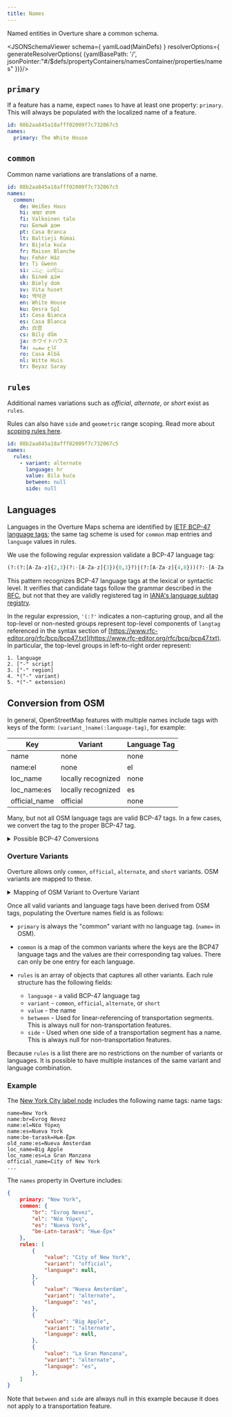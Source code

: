 ```yaml
---
title: Names
---
```



Named entities in Overture share a common schema.

<JSONSchemaViewer
  schema={ yamlLoad(MainDefs) }
  resolverOptions={ generateResolverOptions( {yamlBasePath: '/', jsonPointer:"#/$defs/propertyContainers/namesContainer/properties/names" })}/>

## `primary`
If a feature has a name, expect `names` to have at least one property: `primary`. This will always be populated with the localized name of a feature.

```yaml
id: 08b2aa845a18afff02009f7c732067c5
names:
  primary: The White House
```

## `common`

Common name variations are translations of a name.

```yaml
id: 08b2aa845a18afff02009f7c732067c5
names:
  common:
    de: Weißes Haus
    hi: व्हाइट हाउस
    fi: Valkoinen talo
    ru: Белый дом
    pt: Casa Branca
    lt: Baltieji Rūmai
    hr: Bijela kuća
    fr: Maison Blanche
    hu: Fehér Ház
    br: Ti Gwenn
    si: ධවල මන්දිරය
    uk: Білий дім
    sk: Biely dom
    sv: Vita huset
    ko: 백악관
    en: White House
    ku: Qesra Spî
    it: Casa Bianca
    es: Casa Blanca
    zh: 白宫
    cs: Bílý dům
    ja: ホワイトハウス
    fa: کاخ سفید
    ro: Casa Albă
    nl: Witte Huis
    tr: Beyaz Saray
```

## `rules`
Additional names variations such as _official_, _alternate_, or _short_ exist as `rules`.

Rules can also have `side` and `geometric` range scoping. Read more about [scoping rules here](/schema/concepts/scoping-rules).

```yaml
id: 08b2aa845a18afff02009f7c732067c5
names:
  rules:
    - variant: alternate
      language: hr
      value: Bila kuća
      between: null
      side: null
```

## Languages

Languages in the Overture Maps schema are identified by [IETF BCP-47 language tags](https://en.wikipedia.org/wiki/IETF_language_tag); the same tag scheme is used for `common` map entries and `language` values in rules.

We use the following regular expression validate a BCP-47 language tag:

```sql
(?:(?:[A-Za-z]{2,3}(?:-[A-Za-z]{3}){0,3}?)|(?:[A-Za-z]{4,8}))(?:-[A-Za-z]{4})?(?:-[A-Za-z]{2}|[0-9]{3})?(?:-(?:[A-Za-z0-9]{5,8}|[0-9][A-Za-z0-9]{3}))*(?:-[A-WY-Za-wy-z0-9](?:-[A-Za-z0-9]{2,8})+)*$`
```

This pattern recognizes BCP-47 language tags at the lexical or syntactic level. It verifies that candidate tags follow the grammar described in the [RFC](https://datatracker.ietf.org/doc/html/rfc5646), but not that they are validly registered tag in [IANA's language subtag registry](https://www.iana.org/assignments/language-subtag-registry/language-subtag-registry).

In the regular expression, `'(:?'` indicates a non-capturing group, and all the top-level or non-nested groups represent top-level components of `langtag` referenced in the syntax section of [https://www.rfc-editor.org/rfc/bcp/bcp47.txt](https://www.rfc-editor.org/rfc/bcp/bcp47.txt). In particular, the top-level groups in left-to-right order represent:

```
1. language
2. ["-" script]
3. ["-" region]
4. *("-" variant)
5. *("-" extension)
```

## Conversion from OSM

In general, OpenStreetMap features with multiple names include tags with keys of the form: `(variant_)name(:language-tag)`, for example:

| Key | Variant | Language Tag |
| --- | ------- | ------------ |
| name | none | none |
| name:el | none | el |
| loc_name | locally recognized | none |
| loc_name:es | locally recognized | es |
| official_name | official | none |

Many, but not all OSM language tags are valid BCP-47 tags. In a few cases, we convert the tag to the proper BCP-47 tag.

<details>
<summary> Possible BCP-47 Conversions</summary>
- `ja_kana' -> 'ja-Kana`
- `ja_hira' -> 'ja-Hira`
- `zh_pinyin' -> 'zh-Latn-pinyin`
- `zh_zhuyin' -> 'zh-Bopo`
- `be-tarask' -> 'be-Latn-tarask`
- `nan-POJ' -> 'nan-Latn`
</details>

### Overture Variants

Overture allows only `common`, `official`, `alternate`, and `short` variants. OSM variants are mapped to these.

<details>
  <summary>Mapping of OSM Variant to Overture Variant</summary>

| OSM Variant | Overture Variant |
| ----------- | ---------------- |
| none | common |
| official | official |
| short | short |
| loc | alternate |
| int | alternate |
| nat | alternate |
| old | alternate |
| ref | alternate |
| reg | alternate |
| alt | alternate |
| nick | alternate |

All other variants are ignored.
</details>

Once all valid variants and language tags have been derived from OSM tags, populating
the Overture names field is as follows:

* `primary` is always the "common" variant with no language tag. (`name=` in OSM).

* `common` is a map of the common variants where the keys are the BCP47 language tags and the values are their corresponding tag values. There can only be one entry for each language.

* `rules` is an array of objects that captures all other variants. Each rule structure has the following fields:

  - `language` - a valid BCP-47 language tag
  - `variant` - `common`, `official`, `alternate`, or `short`
  - `value` - the name
  - `between` - Used for linear-referencing of transportation segments. This is always null for non-transportation features.
  - `side` - Used when one side of a transportation segment has a name. This is always null for non-transportation features.

Because `rules` is a list there are no restrictions on the number of variants or
languages. It is possible to have multiple instances of the same variant and
language combination.

### Example
The [New York City label node](https://www.openstreetmap.org/node/61785451) includes the following name tags:
name tags:
```
name=New York
name:br=Evrog Nevez
name:el=Νέα Υόρκη
name:es=Nueva York
name:be-tarask=Нью-Ёрк
old_name:es=Nueva Ámsterdam
loc_name=Big Apple
loc_name:es=La Gran Manzana
official_name=City of New York
...
```

The `names` property in Overture includes:

```json
{
    primary: "New York",
    common: {
        "br": "Evrog Nevez",
        "el": "Νέα Υόρκη",
        "es": "Nueva York",
        "be-Latn-tarask": "Нью-Ёрк"
    },
    rules: [
        {
            "value": "City of New York",
            "variant": "official",
            "language": null,
        },
        {
            "value": "Nueva Ámsterdam",
            "variant": "alternate",
            "language": "es",
        },
        {
            "value": "Big Apple",
            "variant": "alternate",
            "language": null,
        },
        {
            "value": "La Gran Manzana",
            "variant": "alternate",
            "language": "es",
        },
    ]
}
```

Note that `between` and `side` are always null in this example because it does not apply to a transportation feature.
